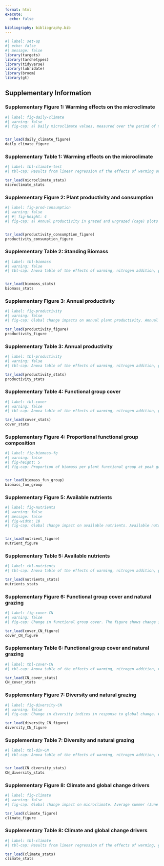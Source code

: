 ```yaml
---
format: html
execute:
  echo: false
  
bibliography: bibliography.bib
---
```


```r
#| label: set-up
#| echo: false
#| message: false
library(targets)
library(tarchetypes)
library(tidyverse)
library(lubridate)
library(broom)
library(gt)
```

## Supplementary Information

### Supplementary Figure 1: Warming effects on the microclimate 
<!-- 2021 was the warmest and driest year with an average air temperature of 10.18 °C and 0.25 % soil moisture content. -->

<!-- 2019 was the coldest and wettest year with an average air temperature of 6.18 °C and 0.4 % soil moisture content (Supplement Figure S1). -->

```r
#| label: fig-daily-climate
#| warning: false
#| fig-cap: a) Daily microclimate values, measured over the period of the experiment in the alpine and sub-alpine sites and b) average summer microclimate between May and September. Shown are air (30 cm), ground (0 cm), soil temperature (-5 cm), and soil moisture measured with Tomst loggers between August 2019 and October 2022. Colour indicates the ambient (gray) and warming (pink) treatment. Air, ground and soil temperature were higher and soil moisture was lower in the warming treatment, indicated by the star.


tar_load(daily_climate_figure)
daily_climate_figure

```

### Supplementary Table 1: Warming effects on the microclimate 

```r
#| label: tbl-climate-test
#| tbl-cap: Results from linear regression of the effects of warming on nutrient air, ground, soil temperature and soilmoisture at the alpine and sub-alpine site. Shown are estimates, standard error, t statistics and P value.

tar_load(microclimate_stats)
microclimate_stats

```


### Supplementary Figure 2: Plant productivity and consumption

```r
#| label: fig-prod-consumption 
#| warning: false
#| #| fig-height: 4
#| fig-cap: a) Annual productivity in grazed and ungrazed (cage) plots between June and September 2022. b) Annual biomass consumption (biomass in ungrazed - grazed plots) between June and September 2022. Colors indicate grazed (yellow) and ungrazed (caged; gray) plots. Annual productivity and biomass consumption at each site was estimated using three 30 x 30 cm cages and control plots. The cages were designed to exclude mammal herbivores, but not insects, with a mesh size of 1 cm. The plots were moved every 15.5 ± 0.447 days, and the biomass in each plot was harvested 2-3 cm above the ground, dried at 65°C for 72h and weighed.


tar_load(productivity_consumption_figure)
productivity_consumption_figure

```


### Supplementary Table 2: Standing Biomass

```r
#| label: tbl-biomass
#| warning: false
#| tbl-cap: Anova table of the effects of warming, nitrogen addition, grazing, and their interactions on standing biomass at the alpine and sub-alpine communities. Shown are sum of squares, degrees of freedom (df), F statistics and P value and significant terms (P < 0.05) are in bold.


tar_load(biomass_stats)
biomass_stats

```


### Supplementary Figure 3: Annual productivity

```r
#| label: fig-productivity 
#| warning: false
#| fig-cap: Global change impacts on annual plant productivity. Annual productivity (g m-2 y-1) between 2019 (before treatment) and 2022 (after three years of treatment) with increasing nitrogen addition (kg N ha-1 y-1) in the alpine (upper row) and sub-alpine (lower row) communities. Productivity is calculated as the sum of standing biomass in the simulated grazing treatments collected over the whole growing season and is compared to the biomass in the control plots at peak growing season. The x axis is log transformed to better visualize lower nitrogen values, the numbers are on the original scale for ease of interpretation. The colors indicate ambient (gray) and warm conditions (pink) and the shapes show the different grazing treatments, control (circle), medium (square), and intensive grazing (triangle). The points show the raw data, while the lines indicate model predictions with confidence intervals. The letters in black indicate significant model terms and in gray marginal significant model terms.

tar_load(productivity_figure)
productivity_figure

```

### Supplementary Table 3: Annual productivity

```r
#| label: tbl-productivity
#| warning: false
#| tbl-cap: Anova table of the effects of warming, nitrogen addition, grazing, and their interactions on annual productivity at the alpine and sub-alpine communities. Shown are sum of squares, degrees of freedom (df), F statistics and P value and significant terms (P < 0.05) are in bold.

tar_load(productivity_stats)
productivity_stats

```


### Supplementary Table 4: Functional group cover

```r
#| label: tbl-cover
#| warning: false
#| tbl-cap: Anova table of the effects of warming, nitrogen addition, grazing, and their interactions on functional group cover at the alpine and sub-alpine communities. Shown are sum of Squares, degrees of freedom (df), F statistics and P value and significant terms (P < 0.05) are in bold. Other refer to sedges in the alpine and legumes in the sub-alpine community.

tar_load(cover_stats)
cover_stats

```


### Supplementary Figure 4: Proportional functional group composition

```r
#| label: fig-biomass-fg
#| warning: false
#| fig-height: 5
#| fig-cap: Proportion of biomass per plant functional group at peak growing season in 2022. Shown are the proportion of shrubs, graminoids (grasses and rushes), Cyperaceae (mostly Carex species), forbs, legumes, bryophytes, and litter, for the different nitrogen addition treatments in non-grazed (Control), medium and intensive grazed plots. The two top rows are the ambient and warmed plots in the alpine site, while the two lower rows are ambient and warmed plots at the subalpine site. The general pattern is that graminoids increase and forbs decrease with higher nitrogen addition treatment.


tar_load(biomass_fun_group)
biomass_fun_group

```


### Supplementary Figure 5: Available nutrients

```r
#| label: fig-nutrients
#| warning: false
#| message: false
#| fig-width: 10
#| fig-cap: Global change impact on available nutrients. Available nutrients in 2021 with increasing nitrogen addition (kg N ha^-1y^-1) at the alpine (upper row) and sub-alpine (lower row) site. The x axis is log transformed to better visualize lower nitrogen values, but the numbers on the x axis are on the original scale for better interpretation of the data. The colors indicate ambient (gray) and warm conditions (pink) and the shapes show the different grazing treatments (round = control, square = medium, triangle = intensive grazing). The points show the data, while the lines indicate model predictions with confidence intervals. Letters in the upper left or right corner indicate significant model terms.


tar_load(nutrient_figure)
nutrient_figure

```


### Supplementary Table 5: Available nutrients

```r
#| label: tbl-nutrients
#| tbl-cap: Anova table of the effects of warming, nitrogen addition, grazing, and their interactions on available nutrients at the alpine and sub-alpine communities. Shown are sum of Squares, degrees of freedom (df), F statistics and P value and significant terms (P < 0.05) are in bold.

tar_load(nutrients_stats)
nutrients_stats


 ```


### Supplementary Figure 6: Functional group cover and natural grazing

```r
#| label: fig-cover-CN
#| warning: false
#| fig-cap: Change in functional group cover. The figure shows change in graminoid and forb cover, and separately for sedge or legume cover between 2019 (before treatment) and 2022 (after three years of treatment) with increasing nitrogen addition (kg N ha-1 y-1) in the alpine (upper row) and sub-alpine (lower row) communities. Positive numbers indicate an increase and negative numbers a decrease in functional group cover. The x axis is log transformed to better visualize lower nitrogen values, but the numbers on the x axis are on the original scale for better interpretation of the data. The colours indicate ambient (gray) and warm conditions (pink) and the shapes show the different grazing treatments (round = control, square = natural grazing). The points show the data, while the lines indicate model predictions with confidence intervals. The letters in black indicate significant model terms, and letters in gray show marginal significant terms.

tar_load(cover_CN_figure)
cover_CN_figure

```


### Supplementary Table 6: Functional group cover and natural grazing

```r
#| label: tbl-cover-CN
#| tbl-cap: Anova table of the effects of warming, nitrogen addition, natural grazing, and their interactions on functional group cover at the alpine and sub-alpine communities. Shown are sum of Squares, degrees of freedom (df), F statistics and P value and significant terms (P < 0.05) are in bold. Other refer to sedges in the alpine and legumes in the sub-alpine community.

tar_load(CN_cover_stats)
CN_cover_stats

```


### Supplementary Figure 7: Diversity and natural grazing

```r
#| label: fig-diversity-CN
#| warning: false
#| fig-cap: Change in diversity indices in response to global change. Change in diversity indices (richness, diversity and evenness) between 2019 (before treatment) and 2022 (after three years of treatment) with increasing nitrogen addition (kg N ha-1 y-1) in the alpine (upper row) and sub-alpine (lower row) communities. Positive numbers indicate an increase and negative numbers a decrease in the diversity index. The x axis is log transformed to better visualize lower nitrogen values, but the numbers on the x axis are on the original scale for better interpretation of the data. The colors indicate ambient (gray) and warm conditions (pink) and the shapes show the different grazing treatments (round = control, square = natural grazing). The points show the data, while the lines indicate model predictions with confidence intervals. The letters indicate significant model terms.

tar_load(diversity_CN_figure)
diversity_CN_figure

```


### Supplementary Table 7: Diversity and natural grazing

```r
#| label: tbl-div-CN
#| tbl-cap: Anova table of the effects of warming, nitrogen addition, natural grazing, and their interactions on species richness, diversity and evenness at the alpine and sub-alpine communities. Shown are sum of Squares, degrees of freedom (df), F statistics and P value and significant terms (P < 0.05) are in bold.


tar_load(CN_diversity_stats)
CN_diversity_stats

```


### Supplementary Figure 8: Climate and global change drivers

```r
#| label: fig-climate
#| warning: false
#| fig-cap: Global change impact on microclimate. Average summer (June - Spetember) air, ground soil temperture and soil moisture over between 2019 and 2022 with increasing nitrogen addition (kg N ha^-1^ y^-1^) at the alpine (upper row) and sub-alpine (lower row) sites. The x axis is log transformed to better visualize lower nitrogen values, but the numbers on the x axis are on the original scale for better interpreation of the data. The colours indicate ambient (grey) and warm conditions (pink) and the shapes show the different grazing treatments (round = control, square = medium, triangle = intensive grazing). The points show the data, while the lines indicate model predictions with confidence intervals. Letters indicate significant model terms.

tar_load(climate_figure)
climate_figure
```


### Supplementary Table 8: Climate and global change drivers

```r
#| label: tbl-climate
#| tbl-cap: Results from linear regression of the effects of warming, grazing and nitrogen addition on microclimate (air, ground, soil temperature and soilmoisture) at the alpine and sub-alpine communities. Shown are sum of squares, degrees of freedom (df), F statistics and P value.

tar_load(climate_stats)
climate_stats



```
